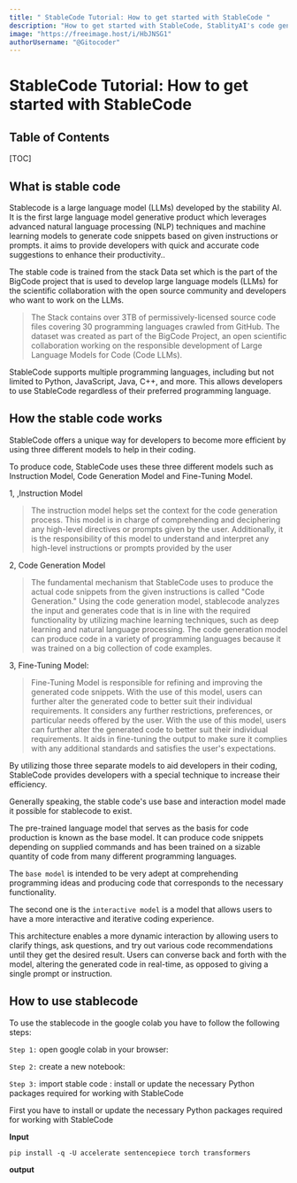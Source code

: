 ```yaml
---
title: " StableCode Tutorial: How to get started with StableCode "
description: "How to get started with StableCode, StablityAI's code generation tool, and AI-powered coding assistant developed by Stability AI.."
image: "https://freeimage.host/i/HbJNSG1"
authorUsername: "@Gitocoder"
---
```



StableCode Tutorial: How to get started with StableCode
===

## Table of Contents

[TOC]

## What is stable code 

Stablecode is a large language model (LLMs) developed by the stability AI. It  is the first large language model generative product which leverages advanced natural language processing (NLP) techniques and machine learning models to generate code snippets based on given instructions or prompts. it aims to provide developers with quick and accurate code suggestions to enhance their productivity..

The stable code is trained from the stack Data set which is the part of the BigCode project that is used to develop large language models (LLMs) for the scientific collaboration with the open source community and developers who want to work on the LLMs.

> The Stack contains over 3TB of permissively-licensed source code files covering 30 programming languages crawled from GitHub. The dataset was created as part of the BigCode Project, an open scientific collaboration working on the responsible development of Large Language Models for Code (Code LLMs).

StableCode supports multiple programming languages, including but not limited to Python, JavaScript, Java, C++, and more. This allows developers to use StableCode regardless of their preferred programming language.




How the stable code works 
---

StableCode offers a unique way for developers to become more efficient by using three different models to help in their coding. 

To produce code, StableCode uses these three different models such as Instruction Model, Code Generation Model and Fine-Tuning Model.

1, ,Instruction Model

> The instruction model helps set the context for the code generation process. This model is in charge of comprehending and deciphering any high-level directives or prompts given by the user. Additionally, it is the responsibility of this model to understand and interpret any high-level instructions or prompts provided by the user

2, Code Generation Model 

> The fundamental mechanism that StableCode uses to produce the actual code snippets from the given instructions is called "Code Generation." Using the code generation model, stablecode analyzes the input and generates code that is in line with the required functionality by utilizing machine learning techniques, such as deep learning and natural language processing. The code generation model can produce code in a variety of programming languages because it was trained on a big collection of code examples.

3, Fine-Tuning Model:

> Fine-Tuning Model is responsible for refining and improving the generated code snippets. With the use of this model, users can further alter the generated code to better suit their individual requirements.
> It considers any further restrictions, preferences, or particular needs offered by the user. With the use of this model, users can further alter the generated code to better suit their individual requirements. It aids in fine-tuning the output to make sure it complies with any additional standards and satisfies the user's expectations.

By utilizing those three separate models to aid developers in their coding, StableCode provides developers with a special technique to increase their efficiency. 


Generally speaking, the stable code's use base and interaction model made it possible for stablecode to exist. 

The pre-trained language model that serves as the basis for code production is known as the base model. It can produce code snippets depending on supplied commands and has been trained on a sizable quantity of code from many different programming languages.

The `base model` is intended to be very adept at comprehending programming ideas and producing code that corresponds to the necessary functionality.

The  second one is the `interactive model` is a model that allows users to have a more interactive and iterative coding experience. 

This architecture enables a more dynamic interaction by allowing users to clarify things, ask questions, and try out various code recommendations until they get the desired result. Users can converse back and forth with the model, altering the generated code in real-time, as opposed to giving a single prompt or instruction. 


How to use stablecode 
---

To use the stablecode in the google colab you have to follow the following steps:

`Step 1:` open google colab in your browser:
  
`Step 2:` create a new notebook:

`Step 3:` import stable code : install or update the necessary Python packages required for working with StableCode

First you have to install or update the necessary Python packages required for working with StableCode

**Input**

```gherkin=
pip install -q -U accelerate sentencepiece torch transformers

```
**output** 

